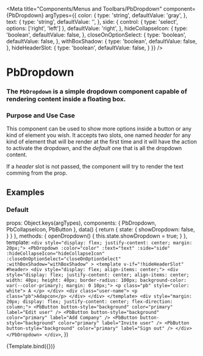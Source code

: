 
<Meta
  title="Components/Menus and Toolbars/PbDropdown"
  component={PbDropdown}
  argTypes={{
    color: {
      type: 'string',
      defaultValue: 'gray',
    },
    text: {
      type: 'string',
      defaultValue: '',
    },
    side: {
      control: {
        type: 'select',
        options: ['right', 'left']
      },
      defaultValue: 'right',
    },
    hideCollapseIcon: {
      type: 'boolean',
      defaultValue: false,
    },
    closeOnOptionSelect: {
      type: 'boolean',
      defaultValue: false,
    },
    withBoxShadow: {
      type: 'boolean',
      defaultValue: false,
    },
    hideHeaderSlot: {
      type: 'boolean',
      defaultValue: false,
    }
  }}
/>


# **PbDropdown**
### The `PbDropdown` is a simple dropdown component capable of rendering content inside a floating box.

### Purpose and Use Case

This component can be used to show more options inside a button or any kind of element you wish.
It accepts two slots, one named *header* for any kind of element that will be render at the first time
and it will have the action to activate the dropdown, and the *default* one that is all the dropdown content.

If a *header* slot is not passed, the component will try to render the text comming from the prop.

## Examples

### Default

  props: Object.keys(argTypes),
  components: { PbDropdown, PbCollapseIcon, PbButton },
  data() {
    return {
      state: {
        showDropdown: false,
      }
    }
  },
  methods: {
    openDropdown() {
      this.state.showDropdown = true;
    }
  },
  template: `
    <div style="display: flex; justify-content: center; margin: 20px;">
      <PbDropdown
        :color="color"
        :text="text"
        :side="side"
        :hideCollapseIcon="hideCollapseIcon"
        :closeOnOptionSelect="closeOnOptionSelect"
        :withBoxShadow="withBoxShadow"
      >
        <template v-if="!hideHeaderSlot" #header>
          <div style="display: flex; align-items: center;">
            <div style="display: flex; justify-content: center; align-items: center; width: 40px; height: 40px; border-radius: 100px; background-color: var(--color-primary); margin: 0 10px;">
              <p class="pb" style="color: white">
                A
              </p>
            </div>
            <div class="user-name">
              <p class="pb">Adapcon</p>
            </div>
          </div>
        </template>
        <div style="margin: 20px; display: flex; justify-content: center; flex-direction: column;">
          <PbButton button-style="background" color="primary" label="Edit user" />
          <PbButton button-style="background" color="primary" label="Add Company" />
          <PbButton button-style="background" color="primary" label="Invite user" />
          <PbButton button-style="background" color="primary" label="Sign out" />
        </div>
      </PbDropdown>
    </div>
  `,
})

<Canvas>
  <Story name="Default">
    {Template.bind({})}
  </Story>
</Canvas>
